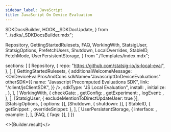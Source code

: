 ```yaml
---
sidebar_label: JavaScript
title: JavaScript On Device Evaluation
---
```


  SDKDocsBuilder,
  HOOK__SDKDocUpdate,
} from "../sdks/_SDKDocsBuilder.mdx";

  Repository,
  GettingStartedRulesets,
  FAQ,
  WorkingWith,
  StatsigUser,
  StatsigOptions,
  PrefetchUsers,
  Shutdown,
  LocalOverrides,
  StableID,
  FetchMode,
  UserPersistentStorage,
} from "./Templates/index.mdx";



  sections: [
    [
      Repository,
      {
        repo: "https://github.com/statsig-io/js-local-eval",
      },
    ],
    [
      GettingStartedRulesets,
      {
        additionalWelcomeMessage: <OnDeviceEvalProsAndCons
          sdkName="JavascriptOnDeviceEvaluations"
          otherSDK={{
            name: "Javascript Precomputed Evaluations SDK",
            link: "/client/jsClientSDK",
          }}
        />,
        sdkType: "JS Local Evaluation",
        install: <Install />,
        initialize: <Initialize />,
      },
    ],
    [
      WorkingWith,
      {
        checkGate: <CheckGate />,
        getConfig: <GetConfig />,
        getExperiment: <GetExperiment />,
        logEvent: <LogEvent />,
      },
    ],
    [StatsigUser, { excludeMentionToDirectUpdateUser: true }],
    [StatsigOptions, { options: <Options /> }],
    [Shutdown, { shutdown: <ShutdownSnippet /> }],
    [
      StableID,
      { getSnippet: <GetStableID />, overrideSnippet: <OverrideStableID /> },
    ],
    [
      UserPersistentStorage,
      { interface: <PersistentStorageInterface />, example: <PersistentStorageExample /> },
    ],
    [FAQ, { faqs: <MoreFAQs /> }],
  ]
})


<>{Builder.result}</>

